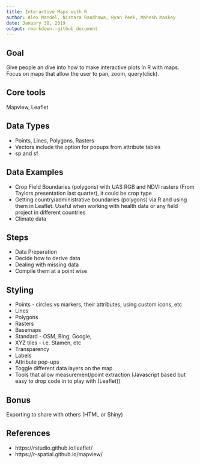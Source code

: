 ```yaml
---
title: Interactive Maps with R
author: Alex Mandel, Nistara Randhawa, Ryan Peek, Mahesh Maskey
date: January 30, 2019
output: rmarkdown::github_document
---
```


## Goal
Give people an dive into how to make interactive plots in R with maps. Focus on maps that allow the user to pan, zoom, query(click).

## Core tools
Mapview, Leaflet

## Data Types 
- Points, Lines, Polygons, Rasters
- Vectors include the option for popups from attribute tables
- sp and sf

## Data Examples
- Crop Field Boundaries (polygons) with UAS RGB and NDVI rasters (From Taylors presentation last quarter), it could be crop type
- Getting country/administrative boundaries (polygons) via R and using them in Leaflet. Useful when working with health data or any field project in different countries
- Climate data

## Steps 
- Data Preparation
- Decide how to derive data
- Dealing with missing data
- Compile them at a point wise

## Styling 
- Points - circles vs markers, their attributes, using custom icons, etc
- Lines
- Polygons
- Rasters
- Basemaps
- Standard - OSM, Bing, Google, 
- XYZ tiles - i.e. Stamen, etc
- Transparency
- Labels
- Attribute pop-ups
- Toggle different data layers on the map
- Tools that allow measurement/point extraction (Javascript based but easy to drop code in to play with (Leaflet))

## Bonus
Exporting to share with others (HTML or Shiny)

## References
- https://rstudio.github.io/leaflet/
- https://r-spatial.github.io/mapview/


